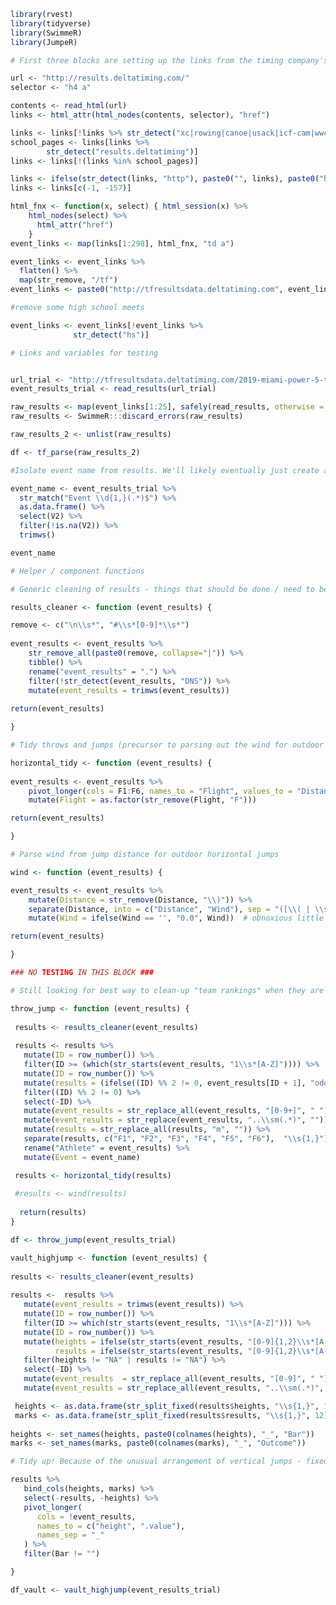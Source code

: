 
```r
library(rvest)
library(tidyverse)
library(SwimmeR)
library(JumpeR)
```

```r
# First three blocks are setting up the links from the timing company's pages, in this case Delta Timing.

url <- "http://results.deltatiming.com/"
selector <- "h4 a"

contents <- read_html(url)
links <- html_attr(html_nodes(contents, selector), "href")

links <- links[!links %>% str_detect("xc|rowing|canoe|usack|icf-cam|wwc|flotrack")]
school_pages <- links[links %>%
        str_detect("results.deltatiming")]
links <- links[!(links %in% school_pages)]

links <- ifelse(str_detect(links, "http"), paste0("", links), paste0("http://results.deltatiming.com", links))
links <- links[c(-1, -157)]
```

```r
html_fnx <- function(x, select) { html_session(x) %>%
    html_nodes(select) %>%
      html_attr("href")
    }
event_links <- map(links[1:298], html_fnx, "td a")
```

```r

event_links <- event_links %>%
  flatten() %>%
  map(str_remove, "/tf") 
event_links <- paste0("http://tfresultsdata.deltatiming.com", event_links, ".htm")

```


```r
#remove some high school meets

event_links <- event_links[!event_links %>%
              str_detect("hs")]
```

```r

# Links and variables for testing


url_trial <- "http://tfresultsdata.deltatiming.com/2019-miami-power-5-trailblazer-challenge/190322F026.htm"
event_results_trial <- read_results(url_trial)

```

```r

raw_results <- map(event_links[1:25], safely(read_results, otherwise = NA))
raw_results <- SwimmeR:::discard_errors(raw_results)

raw_results_2 <- unlist(raw_results)

df <- tf_parse(raw_results_2)
```


```r
#Isolate event name from results. We'll likely eventually just create a list of events and use is.in or something like that, so we're not dependent on the "Event xyz" format.

event_name <- event_results_trial %>%
  str_match("Event \\d{1,}(.*)$") %>%
  as.data.frame() %>%
  select(V2) %>%
  filter(!is.na(V2)) %>%
  trimws()

event_name
```
```r
# Helper / component functions 

# Generic cleaning of results - things that should be done / need to be done to all events from all sources

results_cleaner <- function (event_results) {

remove <- c("\n\\s*", "#\\s*[0-9]*\\s*")
      
event_results <- event_results %>%
    str_remove_all(paste0(remove, collapse="|")) %>%
    tibble() %>%
    rename("event_results" = ".") %>%
    filter(!str_detect(event_results, "DNS")) %>%
    mutate(event_results = trimws(event_results))
 
return(event_results)

}

# Tidy throws and jumps (precursor to parsing out the wind for outdoor horizontal jumps)

horizontal_tidy <- function (event_results) {
 
event_results <- event_results %>%
    pivot_longer(cols = F1:F6, names_to = "Flight", values_to = "Distance") %>%
    mutate(Flight = as.factor(str_remove(Flight, "F")))

return(event_results)

}

# Parse wind from jump distance for outdoor horizontal jumps

wind <- function (event_results) {

event_results <- event_results %>%
    mutate(Distance = str_remove(Distance, "\\)")) %>%
    separate(Distance, into = c("Distance", "Wind"), sep = "([\\( | \\s | \\+])") %>%
    mutate(Wind = ifelse(Wind == '', "0.0", Wind))  # obnoxious little necessary workaround because `separate` coerces 0.0 to blank (not NA, blank)

return(event_results)

}

```

```r

### NO TESTING IN THIS BLOCK ###

# Still looking for best way to clean-up "team rankings" when they are inserted via "=====" rows

throw_jump <- function (event_results) {
  
 results <- results_cleaner(event_results)
   
 results <- results %>%
   mutate(ID = row_number()) %>%
   filter(ID >= (which(str_starts(event_results, "1\\s*[A-Z]")))) %>%
   mutate(ID = row_number()) %>%
   mutate(results = (ifelse((ID) %% 2 != 0, event_results[ID + 1], "odd"))) %>%
   filter((ID) %% 2 != 0) %>%
   select(-ID) %>%
   mutate(event_results = str_replace_all(event_results, "[0-9+]", " ")) %>%
   mutate(event_results = str_replace(event_results, "..\\sm(.*)", "")) %>%
   mutate(results = str_replace_all(results, "m", "")) %>%
   separate(results, c("F1", "F2", "F3", "F4", "F5", "F6"),  "\\s{1,}") %>%
   rename("Athlete" = event_results) %>%
   mutate(Event = event_name)

 results <- horizontal_tidy(results)
 
 #results <- wind(results)
 
  return(results)
}

df <- throw_jump(event_results_trial)

```

```r

vault_highjump <- function (event_results) {
   
results <- results_cleaner(event_results)   
   
results <-  results %>%
   mutate(event_results = trimws(event_results)) %>%
   mutate(ID = row_number()) %>%
   filter(ID >= which(str_starts(event_results, "1\\s*[A-Z]"))) %>%
   mutate(ID = row_number()) %>%
   mutate(heights = ifelse(str_starts(event_results, "[0-9]{1,2}\\s*[A-Z]"), event_results[ID + 1], "NA"), 
          results = ifelse(str_starts(event_results, "[0-9]{1,2}\\s*[A-Z]"), event_results[ID + 2], "NA")) %>%
   filter(heights != "NA" | results != "NA") %>%
   select(-ID) %>%
   mutate(event_results  = str_replace_all(event_results, "[0-9]", " ")) %>%
   mutate(event_results = str_replace_all(event_results, "..\\sm(.*)", ""))

 heights <- as.data.frame(str_split_fixed(results$heights, "\\s{1,}", 12))
 marks <- as.data.frame(str_split_fixed(results$results, "\\s{1,}", 12))
 
heights <- set_names(heights, paste0(colnames(heights), "_", "Bar")) 
marks <- set_names(marks, paste0(colnames(marks), "_", "Outcome")) 

# Tidy up! Because of the unusual arrangement of vertical jumps - fixed bar height progessions, 1-3 outcomes per height, open-ended number of bar heights - tidying is more than an academic exercise here. Anything other than a standard display of results requires the data to be tidy.

results %>%
   bind_cols(heights, marks) %>%
   select(-results, -heights) %>%
   pivot_longer(
      cols = !event_results,
      names_to = c("height", ".value"),
      names_sep = "_"
   ) %>%
   filter(Bar != "")

}

df_vault <- vault_highjump(event_results_trial)

```



